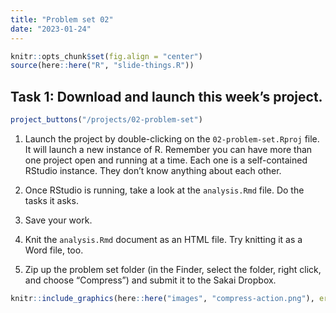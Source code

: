 ```yaml
---
title: "Problem set 02"
date: "2023-01-24"
---
```


```r
knitr::opts_chunk$set(fig.align = "center")
source(here::here("R", "slide-things.R"))
```

## Task 1: Download and launch this week's project.

```r
project_buttons("/projects/02-problem-set")
```

1. Launch the project by double-clicking on the `02-problem-set.Rproj` file. It will launch a new instance of R. Remember you can have more than one project open and running at a time. Each one is a self-contained RStudio instance. They don't know anything about each other.

2. Once RStudio is running, take a look at the `analysis.Rmd` file. Do the tasks it asks.

3. Save your work.

4. Knit the `analysis.Rmd` document as an HTML file. Try knitting it as a Word file, too.

5. Zip up the problem set folder (in the Finder, select the folder, right click, and choose "Compress") and submit it to the Sakai Dropbox.

```r
knitr::include_graphics(here::here("images", "compress-action.png"), error = FALSE)
```

